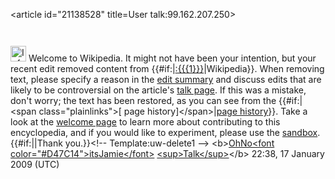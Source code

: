 <article id="21138528" title=User talk:99.162.207.250>
	<talkpage id="21138528" title="User talk:99.162.207.250">
[[Image:Information.svg|25px]] Welcome to Wikipedia. It might not have been your intention, but your recent edit removed content from {{#if:|[[:{{{1}}}]]|Wikipedia}}. When removing text, please specify a reason in the [[Help:Edit summary|edit summary]] and discuss edits that are likely to be controversial on the article's [[Wikipedia:Talk page|talk page]]. If this was a mistake, don't worry; the text has been restored, as you can see from the {{#if:|&lt;span class=&quot;plainlinks&quot;&gt;[{{fullurl:{{{1}}}|action=history}} page history]&lt;/span&gt;|[[Help:Page history|page history]]}}. Take a look at the [[Wikipedia:Welcome|welcome page]] to learn more about contributing to this encyclopedia, and if you would like to experiment, please use the [[Wikipedia:Sandbox|sandbox]].  {{#if:|{{{2}}}|Thank you.}}&lt;!-- Template:uw-delete1 --&gt; &lt;b&gt;[[User:Ohnoitsjamie|OhNo&lt;font color=&quot;#D47C14&quot;&gt;itsJamie&lt;/font&gt;]] [[User talk:Ohnoitsjamie|&lt;sup&gt;Talk&lt;/sup&gt;]]&lt;/b&gt; 22:38, 17 January 2009 (UTC)
	</talkpage>
</article>
